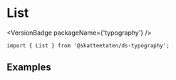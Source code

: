 
<Meta of={ListStories} />

# List

<VersionBadge packageName={'typography'} />

<DocIntro
  name="List"
  url="https://www.skatteetaten.no/stilogtone/designsystemet/komponenter/typography/#list"
/>

<Primary />

```tsx
import { List } from '@skatteetaten/ds-typography';
```

<Controls />

## Examples

<Canvas of={ListStories.Examples} />
